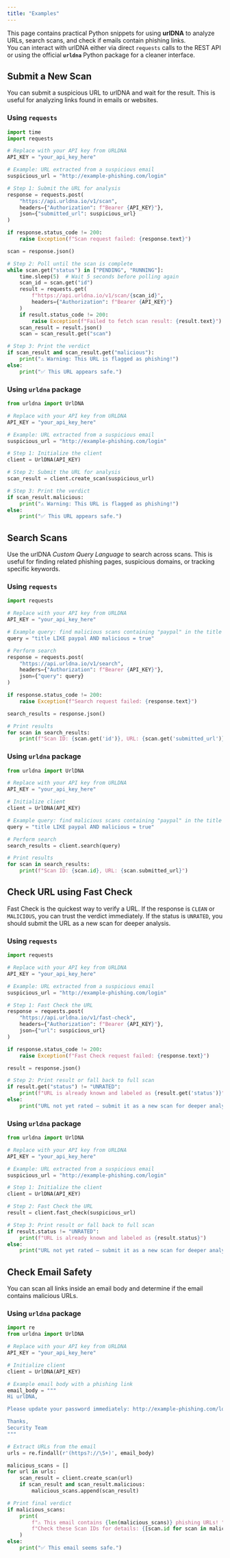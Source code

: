 ```yaml
---
title: "Examples"
---
```


This page contains practical Python snippets for using **urlDNA** to analyze URLs, search scans, and check if emails contain phishing links.  
You can interact with urlDNA either via direct `requests` calls to the REST API or using the official **`urldna`** Python package for a cleaner interface.


## Submit a New Scan

You can submit a suspicious URL to urlDNA and wait for the result. This is useful for analyzing links found in emails or websites.

### Using `requests`

```python
import time
import requests

# Replace with your API key from URLDNA
API_KEY = "your_api_key_here"

# Example: URL extracted from a suspicious email
suspicious_url = "http://example-phishing.com/login"

# Step 1: Submit the URL for analysis
response = requests.post(
    "https://api.urldna.io/v1/scan",
    headers={"Authorization": f"Bearer {API_KEY}"},
    json={"submitted_url": suspicious_url}
)

if response.status_code != 200:
    raise Exception(f"Scan request failed: {response.text}")

scan = response.json()

# Step 2: Poll until the scan is complete
while scan.get("status") in ["PENDING", "RUNNING"]:
    time.sleep(5)  # Wait 5 seconds before polling again
    scan_id = scan.get("id")
    result = requests.get(
        f"https://api.urldna.io/v1/scan/{scan_id}",
        headers={"Authorization": f"Bearer {API_KEY}"}
    )
    if result.status_code != 200:
        raise Exception(f"Failed to fetch scan result: {result.text}")
    scan_result = result.json()
    scan = scan_result.get("scan")

# Step 3: Print the verdict
if scan_result and scan_result.get("malicious"):
    print("⚠️ Warning: This URL is flagged as phishing!")
else:
    print("✅ This URL appears safe.")
```

### Using `urldna` package

```python
from urldna import UrlDNA

# Replace with your API key from URLDNA
API_KEY = "your_api_key_here"

# Example: URL extracted from a suspicious email
suspicious_url = "http://example-phishing.com/login"

# Step 1: Initialize the client
client = UrlDNA(API_KEY)

# Step 2: Submit the URL for analysis
scan_result = client.create_scan(suspicious_url)

# Step 3: Print the verdict
if scan_result.malicious:
    print("⚠️ Warning: This URL is flagged as phishing!")
else:
    print("✅ This URL appears safe.")
```

## Search Scans

Use the urlDNA _Custom Query Language_ to search across scans. This is useful for finding related phishing pages, suspicious domains, or tracking specific keywords.

### Using `requests`

```python
import requests

# Replace with your API key from URLDNA
API_KEY = "your_api_key_here"

# Example query: find malicious scans containing "paypal" in the title
query = "title LIKE paypal AND malicious = true"

# Perform search
response = requests.post(
    "https://api.urldna.io/v1/search",
    headers={"Authorization": f"Bearer {API_KEY}"},
    json={"query": query}
)

if response.status_code != 200:
    raise Exception(f"Search request failed: {response.text}")

search_results = response.json()

# Print results
for scan in search_results:
    print(f"Scan ID: {scan.get('id')}, URL: {scan.get('submitted_url')}")
```

### Using `urldna` package

```python
from urldna import UrlDNA

# Replace with your API key from URLDNA
API_KEY = "your_api_key_here"

# Initialize client
client = UrlDNA(API_KEY)

# Example query: find malicious scans containing "paypal" in the title
query = "title LIKE paypal AND malicious = true"

# Perform search
search_results = client.search(query)

# Print results
for scan in search_results:
    print(f"Scan ID: {scan.id}, URL: {scan.submitted_url}")
```

## Check URL using Fast Check

Fast Check is the quickest way to verify a URL.
If the response is `CLEAN` or `MALICIOUS`, you can trust the verdict immediately.
If the status is `UNRATED`, you should submit the URL as a new scan for deeper analysis.

### Using `requests`

```python
import requests

# Replace with your API key from URLDNA
API_KEY = "your_api_key_here"

# Example: URL extracted from a suspicious email
suspicious_url = "http://example-phishing.com/login"

# Step 1: Fast Check the URL
response = requests.post(
    "https://api.urldna.io/v1/fast-check",
    headers={"Authorization": f"Bearer {API_KEY}"},
    json={"url": suspicious_url}
)

if response.status_code != 200:
    raise Exception(f"Fast Check request failed: {response.text}")

result = response.json()

# Step 2: Print result or fall back to full scan
if result.get("status") != "UNRATED":
    print(f"URL is already known and labeled as {result.get('status')}")
else:
    print("URL not yet rated — submit it as a new scan for deeper analysis.")
```

### Using `urldna` package

```python
from urldna import UrlDNA

# Replace with your API key from URLDNA
API_KEY = "your_api_key_here"

# Example: URL extracted from a suspicious email
suspicious_url = "http://example-phishing.com/login"

# Step 1: Initialize the client
client = UrlDNA(API_KEY)

# Step 2: Fast Check the URL
result = client.fast_check(suspicious_url)

# Step 3: Print result or fall back to full scan
if result.status != "UNRATED":
    print(f"URL is already known and labeled as {result.status}")
else:
    print("URL not yet rated — submit it as a new scan for deeper analysis.")
```

## Check Email Safety

You can scan all links inside an email body and determine if the email contains malicious URLs.

### Using `urldna` package

```python
import re
from urldna import UrlDNA

# Replace with your API key from URLDNA
API_KEY = "your_api_key_here"

# Initialize client
client = UrlDNA(API_KEY)

# Example email body with a phishing link
email_body = """
Hi urlDNA,

Please update your password immediately: http://example-phishing.com/login  

Thanks,
Security Team
"""

# Extract URLs from the email
urls = re.findall(r'(https?://\S+)', email_body)

malicious_scans = []
for url in urls:
    scan_result = client.create_scan(url)
    if scan_result and scan_result.malicious:
        malicious_scans.append(scan_result)

# Print final verdict
if malicious_scans:
    print(
        f"⚠️ This email contains {len(malicious_scans)} phishing URLs! "
        f"Check these Scan IDs for details: {[scan.id for scan in malicious_scans]}"
    )
else:
    print("✅ This email seems safe.")
```